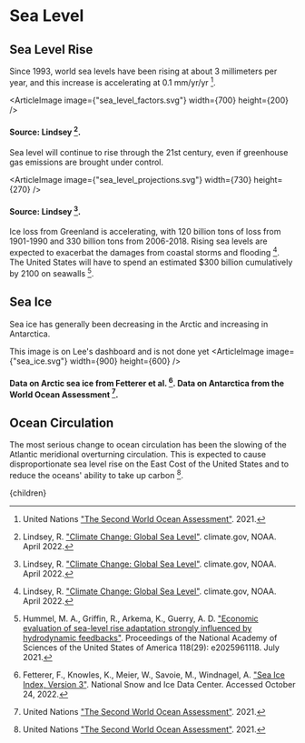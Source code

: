 


# Sea Level

## Sea Level Rise
Since 1993, world sea levels have been rising at about 3 millimeters per year, and this increase is accelerating at 0.1 mm/yr/yr [^1].

<ArticleImage image={"sea_level_factors.svg"} width={700} height={200} />
#### Source: Lindsey [^2].

Sea level will continue to rise through the 21st century, even if greenhouse gas emissions are brought under control.

<ArticleImage image={"sea_level_projections.svg"} width={730} height={270} />
#### Source: Lindsey [^2].

Ice loss from Greenland is accelerating, with 120 billion tons of loss from 1901-1990 and 330 billion tons from 2006-2018. Rising sea levels are expected to exacerbat the damages from coastal storms and flooding [^2]. The United States will have to spend an estimated $300 billion cumulatively by 2100 on seawalls [^3].

## Sea Ice
Sea ice has generally been decreasing in the Arctic and increasing in Antarctica.

This image is on Lee's dashboard and is not done yet
<ArticleImage image={"sea_ice.svg"} width={900} height={600} />
#### Data on Arctic sea ice from Fetterer et al. [^4]. Data on Antarctica from the World Ocean Assessment [^1].

## Ocean Circulation
The most serious change to ocean circulation has been the slowing of the Atlantic meridional overturning circulation. This is expected to cause disproportionate sea level rise on the East Cost of the United States and to reduce the oceans' ability to take up carbon [^1].

[^1]: United Nations ["The Second World Ocean Assessment"](https://www.un.org/regularprocess/woa2launch). 2021.

[^2]: Lindsey, R. ["Climate Change: Global Sea Level"](https://www.climate.gov/news-features/understanding-climate/climate-change-global-sea-level). climate.gov, NOAA. April 2022.

[^3]: Hummel, M. A., Griffin, R., Arkema, K., Guerry, A. D. ["Economic evaluation of sea-level rise adaptation strongly influenced by hydrodynamic feedbacks"](https://www.pnas.org/doi/abs/10.1073/pnas.2025961118). Proceedings of the National Academy of Sciences of the United States of America 118(29): e2025961118. July 2021.

[^4]: Fetterer, F., Knowles, K., Meier, W., Savoie, M., Windnagel, A. ["Sea Ice Index, Version 3"](https://nsidc.org/data/g02135/versions/3). National Snow and Ice Data Center. Accessed October 24, 2022.

  <Article 
    focusAreaUrl={focusAreaUrl} 
    hierarchy={hierarchy} 
    site={site}
  >
    {children}
  </Article>